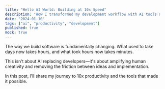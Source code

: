```yaml
---
title: "Hello AI World: Building at 10x Speed"
description: "How I transformed my development workflow with AI tools and what it means for the future of software engineering"
date: "2024-01-10"
tags: ["ai", "productivity", "development"]
published: true
mock: true
---
```


The way we build software is fundamentally changing. What used to take days now takes hours, and what took hours now takes minutes.

This isn't about AI replacing developers—it's about amplifying human creativity and removing the friction between ideas and implementation.

In this post, I'll share my journey to 10x productivity and the tools that made it possible.
